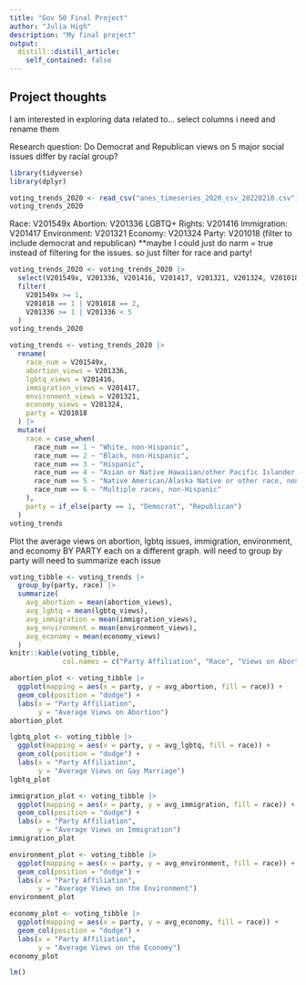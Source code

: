 ```yaml
---
title: "Gov 50 Final Project"
author: "Julia High"
description: "My final project"
output:
  distill::distill_article:
    self_contained: false
---
```




## Project thoughts

I am interested in exploring data related to...
select columns i need and rename them

Research question: Do Democrat and Republican views on 5 major social issues differ by racial group?


```r
library(tidyverse)
library(dplyr)
```

```r
voting_trends_2020 <- read_csv("anes_timeseries_2020_csv_20220210.csv")
voting_trends_2020
```

Race: V201549x
Abortion: V201336
LGBTQ+ Rights: V201416
Immigration: V201417
Environment: V201321
Economy: V201324
Party: V201018 (filter to include democrat and republican)
**maybe I could just do narm = true instead of filtering for the issues. so just filter for race and party!

```r
voting_trends_2020 <- voting_trends_2020 |>
  select(V201549x, V201336, V201416, V201417, V201321, V201324, V201018) |>
  filter(
    V201549x >= 1,
    V201018 == 1 | V201018 == 2,
    V201336 >= 1 | V201336 < 5
  )
voting_trends_2020
```
```r
voting_trends <- voting_trends_2020 |>
  rename(
    race_num = V201549x,
    abortion_views = V201336,
    lgbtq_views = V201416,
    immigration_views = V201417,
    environment_views = V201321,
    economy_views = V201324,
    party = V201018
  ) |>
  mutate(
    race = case_when(
      race_num == 1 ~ "White, non-Hispanic",
      race_num == 2 ~ "Black, non-Hispanic",
      race_num == 3 ~ "Hispanic",
      race_num == 4 ~ "Asian or Native Hawaiian/other Pacific Islander, non-Hispanic",
      race_num == 5 ~ "Native American/Alaska Native or other race, non-Hispanic",
      race_num == 6 ~ "Multiple races, non-Hispanic"
    ),
    party = if_else(party == 1, "Democrat", "Republican")
  )
voting_trends
```

Plot the average views on abortion, lgbtq issues, immigration, environment, and economy BY PARTY each on a different graph.
will need to group by party
will need to summarize each issue

```r
voting_tibble <- voting_trends |>
  group_by(party, race) |>
  summarize(
    avg_abortion = mean(abortion_views),
    avg_lgbtq = mean(lgbtq_views),
    avg_immigration = mean(immigration_views),
    avg_environment = mean(environment_views),
    avg_economy = mean(economy_views)
  )
knitr::kable(voting_tibble,
             col.names = c("Party Affiliation", "Race", "Views on Abortion", "Views on Gay Marriage", "Views on Immigration", "Views on the Environment", "Views on the Economy"))
```


```r
abortion_plot <- voting_tibble |>
  ggplot(mapping = aes(x = party, y = avg_abortion, fill = race)) +
  geom_col(position = "dodge") +
  labs(x = "Party Affiliation",
       y = "Average Views on Abortion")
abortion_plot
```

```r
lgbtq_plot <- voting_tibble |>
  ggplot(mapping = aes(x = party, y = avg_lgbtq, fill = race)) +
  geom_col(position = "dodge") +
  labs(x = "Party Affiliation",
       y = "Average Views on Gay Marriage")
lgbtq_plot
```

```r
immigration_plot <- voting_tibble |>
  ggplot(mapping = aes(x = party, y = avg_immigration, fill = race)) +
  geom_col(position = "dodge") +
  labs(x = "Party Affiliation",
       y = "Average Views on Immigration")
immigration_plot
```

```r
environment_plot <- voting_tibble |>
  ggplot(mapping = aes(x = party, y = avg_environment, fill = race)) +
  geom_col(position = "dodge") +
  labs(x = "Party Affiliation",
       y = "Average Views on the Environment")
environment_plot
```


```r
economy_plot <- voting_tibble |>
  ggplot(mapping = aes(x = party, y = avg_economy, fill = race)) +
  geom_col(position = "dodge") +
  labs(x = "Party Affiliation",
       y = "Average Views on the Economy")
economy_plot
```

```r
lm()
```



